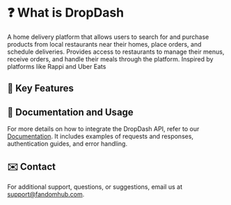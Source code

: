 # ❓ What is DropDash

A home delivery platform that allows users to search for and purchase products from local restaurants near their homes, place orders, and schedule deliveries. Provides access to restaurants to manage their menus, receive orders, and handle their meals through the platform. Inspired by platforms like Rappi and Uber Eats

## 🌟 Key Features



## 📖 Documentation and Usage

For more details on how to integrate the DropDash API, refer to our [Documentation](). It includes examples of requests and responses, authentication guides, and error handling.

## ✉️ Contact

For additional support, questions, or suggestions, email us at [support@fandomhub.com]().
